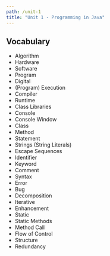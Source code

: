 ```yaml
---
path: /unit-1
title: "Unit 1 - Programming in Java"
---
```


## Vocabulary

- Algorithm							
- Hardware							
- Software							
- Program
- Digital
- (Program) Execution
- Compiler
- Runtime
- Class Libraries
- Console
- Console Window
- Class
- Method
- Statement
- Strings (String Literals)
- Escape Sequences
- Identifier
- Keyword
- Comment
- Syntax
- Error
- Bug
- Decomposition
- Iterative
- Enhancement
- Static
- Static Methods
- Method Call
- Flow of Control
- Structure
- Redundancy
